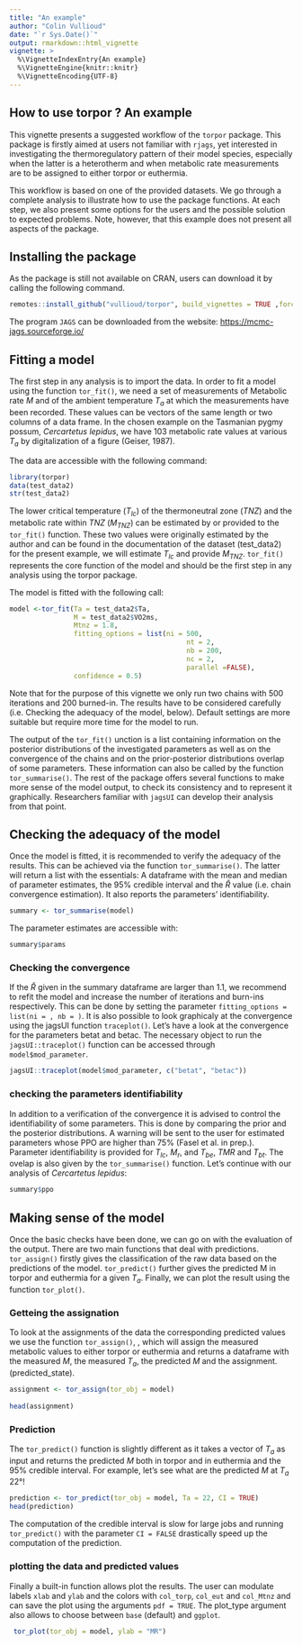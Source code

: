 ```yaml
---
title: "An example"
author: "Colin Vullioud"
date: "`r Sys.Date()`"
output: rmarkdown::html_vignette
vignette: >
  %\VignetteIndexEntry{An example}
  %\VignetteEngine{knitr::knitr}
  %\VignetteEncoding{UTF-8}
---
```


## How to use torpor ? An example

This vignette presents a suggested workflow of the `torpor` package. This package is firstly aimed at users not familiar with `rjags`, yet interested in investigating the thermoregulatory pattern of their model species, especially when the latter is a heterotherm and when metabolic rate measurements are to be assigned to either torpor or euthermia.

This workflow is based on one of the provided datasets. We go through a complete analysis to illustrate how to use the package functions. At each step, we also present some options for the users and the possible solution to expected problems. Note, however, that this example does not present all aspects of the package.

## Installing the package
As the package is still not available on CRAN, users can download it by calling the following command.
```r
remotes::install_github("vullioud/torpor", build_vignettes = TRUE ,force=TRUE)
```

The program `JAGS` can be downloaded from the website: [https://mcmc-jags.sourceforge.io/](https://mcmc-jags.sourceforge.io/) 


## Fitting a model  
The first step in any analysis is to import the data. In order to fit a model using the function `tor_fit()`, we need a set of measurements of Metabolic rate $M$ and of the ambient temperature $T_a$ at which the measurements have been recorded. These values can be vectors of the same length or two columns of a data frame. In the chosen example on the Tasmanian pygmy possum, *Cercartetus lepidus*, we have 103 metabolic rate values at various $T_a$ by digitalization of a figure (Geiser, 1987).

The data are accessible with the following command: 
```r
library(torpor)
data(test_data2)
str(test_data2)
``` 
The lower critical temperature ($T_{lc}$) of the thermoneutral zone ($TNZ$) and the metabolic rate within $TNZ$ ($M_{TNZ}$)  can be estimated by or provided to the `tor_fit()` function. These two values were originally estimated by the author and can be found in the documentation of the dataset (test_data2) for the present example, we will estimate $T_{lc}$ and provide $M_{TNZ}$.
`tor_fit()` represents the core function of the model and should be the first step in any analysis using the torpor package. 

The model is fitted with the following call: 

```r
model <-tor_fit(Ta = test_data2$Ta, 
                M = test_data2$VO2ms,
                Mtnz = 1.8,
                fitting_options = list(ni = 500,
                                            nt = 2,
                                            nb = 200,
                                            nc = 2,
                                            parallel =FALSE), 
                confidence = 0.5)
```
Note that for the purpose of this vignette we only run two chains with 500 iterations and 200 burned-in. The results have to be considered carefully (i.e. Checking the adequacy of the model, below). Default settings are more suitable but require more time for the model to run.

The output of the `tor_fit()` unction is a list containing information on the posterior distributions of the investigated parameters as well as on the convergence of the chains and on the prior-posterior distributions overlap of some parameters. These information can also be called by the function  `tor_summarise()`. The rest of the package offers several functions to make more sense of the model output, to check its consistency and to represent it graphically. Researchers familiar with `jagsUI` can develop their analysis from that point.

## Checking the adequacy of the model 

Once the model is fitted, it is recommended to verify the adequacy of the results. This can be achieved via the function `tor_summarise()`. The latter will return a list with the essentials: A dataframe with the mean and median of parameter estimates, the 95% credible interval and the $\hat{R}$ value (i.e. chain convergence estimation). It also reports the parameters’ identifiability.

```r
summary <- tor_summarise(model)
```

The parameter estimates are accessible with: 

```r
summary$params
```

### Checking the convergence
If the $\hat{R}$ given in the summary dataframe are larger than 1.1, we recommend to refit the model and increase the number of iterations and burn-ins respectively. This can be done by setting the parameter  `fitting_options = list(ni = , nb = )`. It is also possible to look graphicaly at the convergence using the jagsUI function `traceplot()`. Let’s have a look at the convergence for the parameters betat and betac. The necessary object to run the `jagsUI::traceplot()` function can be accessed through `model$mod_parameter`.

```r
jagsUI::traceplot(model$mod_parameter, c("betat", "betac"))

```

### checking the parameters identifiability 
In addition to a verification of the convergence it is advised to control the identifiability of some parameters. This is done by comparing the prior and the posterior distributions. A warning will be sent to the user for estimated parameters whose PPO are higher than 75% (Fasel et al. in prep.). Parameter identifiability is provided for $T_{lc}$, $M_r$, and $T_{be}$, $TMR$ and $T_{bt}$. The ovelap is also given by the `tor_summarise()` function. Let’s continue with our analysis of *Cercartetus lepidus*:

```r
summary$ppo
``` 

## Making sense of the model 

Once the basic checks have been done, we can go on with the evaluation of the output. There are two main functions that deal with predictions. `tor_assign()` firstly gives the classification of the raw data based on the predictions of the model. `tor_predict()` further gives the predicted M in torpor and euthermia for a given $T_a$. Finally, we can plot the result using the function `tor_plot()`.

### Getteing the assignation  
To look at the assignments of the data the corresponding predicted values we use the function `tor_assign()`,  , which will assign the measured metabolic values to either torpor or euthermia  and returns a dataframe with the measured $M$, the measured $T_a$, the predicted $M$ and the assignment. (predicted_state).

```r
assignment <- tor_assign(tor_obj = model)
 
head(assignment)
```

### Prediction 
The `tor_predict()`  function is slightly different as it takes a vector of $T_a$ as input and returns the predicted  $M$ both in torpor and in euthermia and the 95% credible interval. For example,  let’s see what are the predicted $M$ at $T_a$ 22°!

```r
prediction <- tor_predict(tor_obj = model, Ta = 22, CI = TRUE)
head(prediction)
```

The computation of the credible interval is slow for large jobs and running `tor_predict()` with the parameter `CI = FALSE` drastically speed up the computation of the prediction.

### plotting the data and predicted values 
Finally a built-in function allows plot the results. The user can modulate labels `xlab` and `ylab` and the colors with `col_torp`, `col_eut` and `col_Mtnz` and can save the plot using the arguments `pdf = TRUE`. The plot_type argument also allows to choose between `base` (default) and `ggplot`.

```r
 tor_plot(tor_obj = model, ylab = "MR")

```





